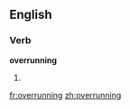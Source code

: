==English==

===Verb===
'''overrunning'''

# {{present participle of|[[overrun]]}}

[[fr:overrunning]]
[[zh:overrunning]]